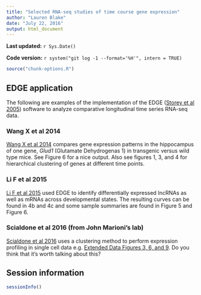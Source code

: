 ```yaml
---
title: "Selected RNA-seq studies of time course gene expression"
author: "Lauren Blake"
date: "July 22, 2016"
output: html_document
---
```


**Last updated:** `r Sys.Date()`

**Code version:** `r system("git log -1 --format='%H'", intern = TRUE)`

```r
source("chunk-options.R")
```

## EDGE application

The following are examples of the implementation of the EDGE ([Storey et al 2005](http://dx.doi.org/10.1073/pnas.0504609102)) software to analyze comparative longitudinal time series RNA-seq data.

### Wang X et al 2014

[Wang X et al 2014](http://bmcneurosci.biomedcentral.com/articles/10.1186/1471-2202-15-37) compares gene expression patterns in the hippocampus of one gene, *Glud1* (Glutamate Dehydrogenas 1) in transgenic versus wild type mice. See Figure 6 for a nice output. Also see figures 1, 3, and 4 for hierarchical clustering of genes at different time points.

### Li F et al 2015

[Li F et al 2015](http://pubs.rsc.org/en/Content/ArticleLanding/2015/MB/C5MB00474H#!divAbstract) used EDGE to identify differentially expressed lncRNAs as well as mRNAs across developmental states. The resulting curves can be found in 4b and 4c and some sample summaries are found in Figure 5 and Figure 6.

### Scialdone et al 2016 (from John Marioni's lab)

[Scialdone et al 2016](http://www.nature.com/nature/journal/v535/n7611/full/nature18633.html) uses a clustering method to perform expression profiling in single cell data e.g. [Extended Data Figures 3, 6, and 9](http://www.nature.com/nature/journal/v535/n7611/fig_tab/nature18633_ft.html). Do you think that it's worth talking about this? 


## Session information

```r
sessionInfo()
```
